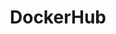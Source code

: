 ---
title: DockerHub
description: Get Private Registry credentials from DockerHub 
sidebar_label: DockerHub
id: dockerhub
---